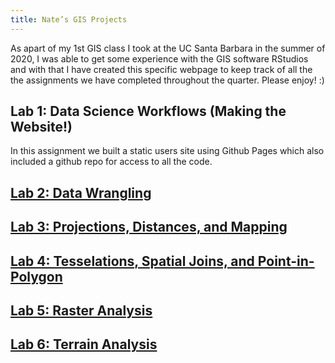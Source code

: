 ```yaml
---
title: Nate’s GIS Projects
---
```


As apart of my 1st GIS class I took at the UC Santa Barbara in the summer of 2020, I was able to get some experience with the GIS software RStudios and with that I have created this specific webpage to keep track of all the the assignments we have completed throughout the quarter. Please enjoy! :) 


## Lab 1: Data Science Workflows (Making the Website!)

In this assignment we built a static users site using Github Pages which also included a github repo for access to all the code.

## [Lab 2: Data Wrangling](https://nateedgar97.github.io/geog-176A-labs/lab-02.html)




## [Lab 3: Projections, Distances, and Mapping](https://nateedgar97.github.io/geog-176A-labs/lab-03.html)




## [Lab 4: Tesselations, Spatial Joins, and Point-in-Polygon](https://nateedgar97.github.io/geog-176A-labs/lab-04.html)



## [Lab 5: Raster Analysis](https://nateedgar97.github.io/geog-176A-labs/lab-05.html)




## [Lab 6: Terrain Analysis](https://nateedgar97.github.io/geog-176A-labs/lab-06.html)


